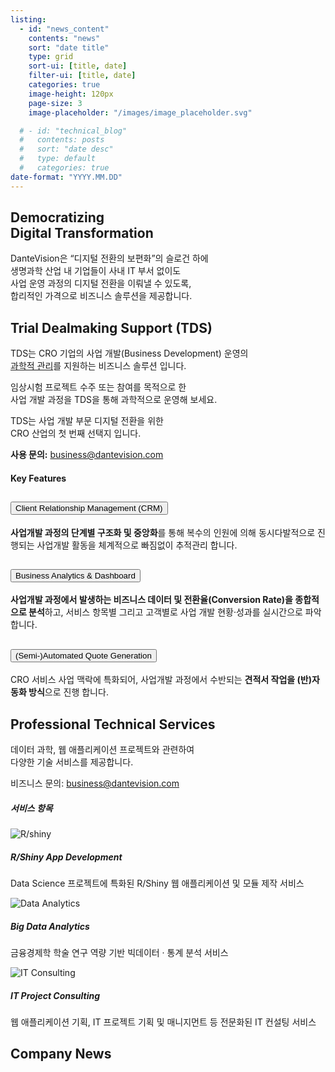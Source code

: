 ```yaml
---
listing:
  - id: "news_content"
    contents: "news"
    sort: "date title"
    type: grid
    sort-ui: [title, date]
    filter-ui: [title, date]
    categories: true
    image-height: 120px
    page-size: 3
    image-placeholder: "/images/image_placeholder.svg"

  # - id: "technical_blog"
  #   contents: posts
  #   sort: "date desc"
  #   type: default
  #   categories: true
date-format: "YYYY.MM.DD"
---
```



## {#vision}

:::{.row .justify-content-center}

::::{.col-xl-7 .text-center .fs-5 .lh-lg}

<h2 class="fade-in-up fade-in-up-on-scroll fw-semibold lh-base ">Democratizing<br>Digital Transformation</h2>

:::::{.container-fluid .px-0 .text-center .lh-lg .fade-in-up .fade-in-delay-1}

DanteVision은 "디지털 전환의 보편화"의 슬로건 하에<br>
생명과학 산업 내 기업들이 사내 IT 부서 없이도<br>
사업 운영 과정의 디지털 전환을 이뤄낼 수 있도록,<br>
합리적인 가격으로 비즈니스 솔루션을 제공합니다.

:::::

::::

:::


## {#product}

:::{.row .justify-content-center}

::::{.col-md-7}

<!-- <h3 class="text-center mb-3 mt-0 fw-semibold fade-in-up fade-in-delay-2"><span class="text-dv-blue">Coming</span> <span class="text-dv-green">Up</span></h3> -->
<h2 class="fade-in-up fade-in-delay-2 fw-semibold">
  <span style="color:var(--dv-blue)">T</span>rial <span style="color:var(--dv-green)">D</span>ealmaking <span style="color:var(--dv-orange)">S</span>upport (TDS) 
</h2>

:::::{.container-fluid .px-0 .text-center .lh-lg .fade-in-up .fade-in-delay-3}

TDS는 CRO 기업의 사업 개발(Business Development) 운영의<br>
[과학적 관리](https://ko.wikipedia.org/wiki/%EA%B3%BC%ED%95%99%EC%A0%81_%EA%B4%80%EB%A6%AC%EB%B2%95){target="_blank".text-dark}를 지원하는 비즈니스 솔루션 입니다.

임상시험 프로젝트 수주 또는 참여를 목적으로 한<br>
사업 개발 과정을 TDS을 통해 과학적으로 운영해 보세요.

TDS는 사업 개발 부문 디지털 전환을 위한<br>
CRO 산업의 첫 번째 선택지 입니다.

<strong>사용 문의:</strong> <business@dantevision.com>

:::::


<h4 class="fw-semibold pt-4 mb-4 text-center fade-in-up-on-scroll">Key Features</h4>

:::::{.row .justify-content-center .gx-2 .fade-in-up-on-scroll .fade-in-delay-1}

::::::{.col-xl-4}
```{=html}
<div class="accordion shadow-sm" id="crm">
  <div class="accordion-item">
    <h2 class="accordion-header" id="crm-header">
      <button class="accordion-button collapsed" type="button" data-bs-toggle="collapse" data-bs-target="#crm-content" aria-expanded="true" aria-controls="crm-content">
        <div class="w-100 d-flex align-items-center gap-3 ps-1 pe-3">
          <i class="fa-solid fa-user-tie d-none d-lg-block" style="font-size:1.5rem"></i>
          <span>Client Relationship Management (CRM)</span>
        </div>
      </button>
    </h2>
    <div id="crm-content" class="accordion-collapse collapse" aria-labelledby="crm-header" data-bs-parent="#crm">
      <div class="accordion-body">
        <strong>사업개발 과정의 단계별 구조화 및 중앙화</strong>를 통해 복수의 인원에 의해 동시다발적으로 진행되는 사업개발 활동을 체계적으로 빠짐없이 추적관리 합니다.
      </div>
    </div>
  </div>
</div>
```
::::::

::::::{.col-xl-4}
```{=html}
<div class="accordion shadow-sm" id="analytics">
  <div class="accordion-item">
    <h2 class="accordion-header" id="analytics-header">
      <button class="accordion-button collapsed" type="button" data-bs-toggle="collapse" data-bs-target="#analytics-content" aria-expanded="true" aria-controls="analytics-content">
        <div class="w-100 d-flex align-items-center gap-3 ps-1 pe-3">
          <i class="fa-solid fa-chart-line d-none d-xl-block" style="font-size:1.5rem"></i>
          <span>Business Analytics & Dashboard</span>
        </div>
      </button>
    </h2>
    <div id="analytics-content" class="accordion-collapse collapse" aria-labelledby="analytics-header" data-bs-parent="#analytics">
      <div class="accordion-body">
        <strong>사업개발 과정에서 발생하는 비즈니스 데이터 및 전환율(Conversion Rate)을 종합적으로 분석</strong>하고, 서비스 항목별 그리고 고객별로 사업 개발 현황&CenterDot;성과를 실시간으로 파악합니다.
      </div>
    </div>
  </div>
</div>
```
::::::

::::::{.col-xl-4}
```{=html}
<div class="accordion shadow-sm" id="doc">
  <div class="accordion-item">
    <h2 class="accordion-header" id="doc-header">
      <button class="accordion-button collapsed" type="button" data-bs-toggle="collapse" data-bs-target="#doc-content" aria-expanded="true" aria-controls="doc-content">
        <div class="w-100 d-flex align-items-center gap-3 ps-1 pe-3">
          <i class="fa-solid fa-file-invoice d-none d-xl-block" style="font-size:1.5rem"></i>
          <span>(Semi-)Automated Quote Generation</span>
        </div>
      </button>
    </h2>
    <div id="doc-content" class="accordion-collapse collapse" aria-labelledby="doc-header" data-bs-parent="#doc">
      <div class="accordion-body">
        CRO 서비스 사업 맥락에 특화되어, 사업개발 과정에서 수반되는 <strong>견적서 작업을 (반)자동화 방식</strong>으로 진행 합니다.
      </div>
    </div>
  </div>
</div>
```
::::::

:::::

::::

:::



## {#service}

:::{.row .justify-content-center}

::::{.col-md-7}

<h2 class="fw-semibold fade-in-up-on-scroll">Professional Technical Services</h2>

:::::{.container-fluid .px-0 .text-center .lh-lg .fade-in-up-on-scroll}

데이터 과학, 웹 애플리케이션 프로젝트와 관련하여<br>다양한 기술 서비스를 제공합니다.

비즈니스 문의: <business@dantevision.com>{.text-white}

:::::

<h5 class="text-center my-4 fade-in-up-on-scroll">서비스 항목</h5>

:::::{.row .justify-content-center}

::::::{.col-lg-5}

```{=html}
<div class="container-fluid card mb-2 fade-in-up-on-scroll">
  <div class="row gx-2 align-items-center">
    <div class="col-lg-3">
      <img src="/images/shiny_logo.png" class="card-img	d-none d-lg-block p-2" alt="R/shiny">
    </div>
    <div class="col-lg-9">
      <div class="card-body">
        <h5 class="card-title">R/Shiny App Development</h5>
        <p class="card-text">Data Science 프로젝트에 특화된 R/Shiny 웹 애플리케이션 및 모듈 제작 서비스</p>
      </div>
    </div>
  </div>
</div>
```

```{=html}
<div class="container-fluid card mb-2 fade-in-up-on-scroll">
  <div class="row gx-2 align-items-center">
    <div class="col-lg-3">
      <img src="/images/analytics.png" class="card-img d-none d-lg-block p-2" alt="Data Analytics">
    </div>
    <div class="col-lg-9">
      <div class="card-body">
        <h5 class="card-title">Big Data Analytics</h5>
        <p class="card-text">금융경제학 학술 연구 역량 기반 빅데이터 &CenterDot; 통계 분석 서비스</p>
      </div>
    </div>
  </div>
</div>
```

```{=html}
<div class="container-fluid card mb-2 fade-in-up-on-scroll">
  <div class="row gx-2 align-items-center">
    <div class="col-lg-3">
      <img src="/images/it_consulting.png" class="card-img d-none d-lg-block p-2" alt="IT Consulting">
    </div>
    <div class="col-lg-9">
      <div class="card-body">
        <h5 class="card-title">IT Project Consulting</h5>
        <p class="card-text">웹 애플리케이션 기획, IT 프로젝트 기획 및 매니지먼트 등 전문화된
          IT 컨설팅 서비스 </p>
      </div>
    </div>
  </div>
</div>
```
::::::


:::::

::::

:::




## {#news}

:::{.row .justify-content-center}


::::{.col-md-7}

<h2 class="fw-semibold fade-in-up-on-scroll">Company News</h2>

:::::{.row .justify-content-center .gap-2 .fade-in-up-on-scroll}

::::::{.col-lg-9 .col-xl-9}



:::::::{#news_content}
:::::::



::::::

::::::{.col-lg-2 .col-xl-2}

:::::::{#quarto-margin-sidebar}
:::::::

::::::

:::::

::::



:::



